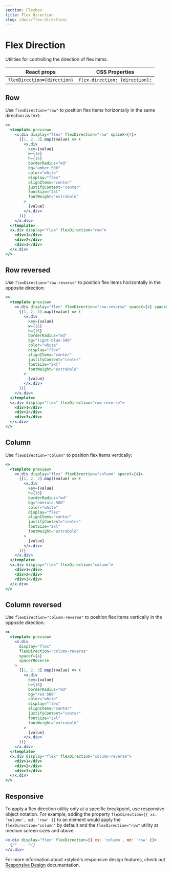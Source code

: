 ```yaml
---
section: Flexbox
title: Flex Direction
slug: /docs/flex-direction/
---
```


# Flex Direction

Utilities for controlling the direction of flex items.

<carbon-ad />

| React props             | CSS Properties             |
| ----------------------- | -------------------------- |
| `flexDirection={direction}` | `flex-direction: {direction};` |

## Row

Use `flexDirection="row"` to position flex items horizontally in the same direction as text:

```jsx preview color=amber
<>
  <template preview>
    <x.div display="flex" flexDirection="row" spaceX={4}>
      {[1, 2, 3].map((value) => (
        <x.div
          key={value}
          w={16}
          h={16}
          borderRadius="md"
          bg="amber-500"
          color="white"
          display="flex"
          alignItems="center"
          justifyContent="center"
          fontSize="2xl"
          fontWeight="extrabold"
        >
          {value}
        </x.div>
      ))}
    </x.div>
  </template>
  <x.div display="flex" flexDirection="row">
    <div>1</div>
    <div>2</div>
    <div>3</div>
  </x.div>
</>
```

## Row reversed

Use `flexDirection="row-reverse"` to position flex items horizontally in the opposite direction:

```jsx preview color=light-blue
<>
  <template preview>
    <x.div display="flex" flexDirection="row-reverse" spaceX={4} spaceXReverse>
      {[1, 2, 3].map((value) => (
        <x.div
          key={value}
          w={16}
          h={16}
          borderRadius="md"
          bg="light-blue-500"
          color="white"
          display="flex"
          alignItems="center"
          justifyContent="center"
          fontSize="2xl"
          fontWeight="extrabold"
        >
          {value}
        </x.div>
      ))}
    </x.div>
  </template>
  <x.div display="flex" flexDirection="row-reverse">
    <div>1</div>
    <div>2</div>
    <div>3</div>
  </x.div>
</>
```

## Column

Use `flexDirection="column"` to position flex items vertically:

```jsx preview color=emerald
<>
  <template preview>
    <x.div display="flex" flexDirection="column" spaceY={4}>
      {[1, 2, 3].map((value) => (
        <x.div
          key={value}
          h={16}
          borderRadius="md"
          bg="emerald-500"
          color="white"
          display="flex"
          alignItems="center"
          justifyContent="center"
          fontSize="2xl"
          fontWeight="extrabold"
        >
          {value}
        </x.div>
      ))}
    </x.div>
  </template>
  <x.div display="flex" flexDirection="column">
    <div>1</div>
    <div>2</div>
    <div>3</div>
  </x.div>
</>
```

## Column reversed

Use `flexDirection="column-reverse"` to position flex items vertically in the opposite direction:

```jsx preview color=red
<>
  <template preview>
    <x.div
      display="flex"
      flexDirection="column-reverse"
      spaceY={4}
      spaceYReverse
    >
      {[1, 2, 3].map((value) => (
        <x.div
          key={value}
          h={16}
          borderRadius="md"
          bg="red-500"
          color="white"
          display="flex"
          alignItems="center"
          justifyContent="center"
          fontSize="2xl"
          fontWeight="extrabold"
        >
          {value}
        </x.div>
      ))}
    </x.div>
  </template>
  <x.div display="flex" flexDirection="column-reverse">
    <div>1</div>
    <div>2</div>
    <div>3</div>
  </x.div>
</>
```

## Responsive

To apply a flex direction utility only at a specific breakpoint, use responsive object notation. For example, adding the property `flexDirection={{ xs: 'column', md: 'row' }}` to an element would apply the `flexDirection="column"` by default and the `flexDirection="row"` utility at medium screen sizes and above.

```jsx
<x.div display="flex" flexDirection={{ xs: 'column', md: 'row' }}>
  {/* ... */}
</x.div>
```

For more information about xstyled's responsive design features, check out [Responsive Design](/docs/responsive-design/) documentation.
